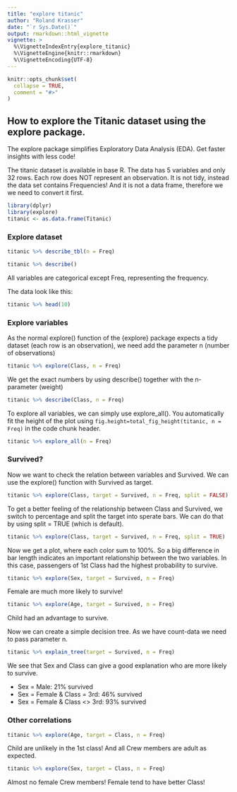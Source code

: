 ---
title: "explore titanic"
author: "Roland Krasser"
date: "`r Sys.Date()`"
output: rmarkdown::html_vignette
vignette: >
  %\VignetteIndexEntry{explore_titanic}
  %\VignetteEngine{knitr::rmarkdown}
  %\VignetteEncoding{UTF-8}
---

```{r setup, include = FALSE}
knitr::opts_chunk$set(
  collapse = TRUE,
  comment = "#>"
)
```

## How to explore the Titanic dataset using the explore package.

The explore package simplifies Exploratory Data Analysis (EDA). Get faster insights with less code!

The titanic dataset is available in base R. The data has 5 variables and only 32 rows. Each row does NOT represent an observation. It is not tidy, instead the data set contains Frequencies! And it is not a data frame, therefore we we need to convert it first.

```{r message=FALSE, warning=FALSE}
library(dplyr)
library(explore)
titanic <- as.data.frame(Titanic)
```

### Explore dataset

```{r}
titanic %>% describe_tbl(n = Freq)
```

```{r message=FALSE, warning=FALSE}
titanic %>% describe()
```

All variables are categorical except Freq, representing the frequency.

The data look like this:

```{r message=FALSE, warning=FALSE}
titanic %>% head(10)
```

### Explore variables

As the normal explore() function of the {explore} package expects a tidy dataset (each row is an observation), we need add the parameter n (number of observations)

```{r message=FALSE, warning=FALSE, fig.height= 2.5, fig.width=4}
titanic %>% explore(Class, n = Freq)
```

We get the exact numbers by using describe() together with the n-parameter (weight)

```{r message=FALSE, warning=FALSE}
titanic %>% describe(Class, n = Freq)
```

To explore all variables, we can simply use explore_all(). You automatically fit the height of the plot using `fig.height=total_fig_height(titanic, n = Freq)` in the code chunk header.

```{r message=FALSE, warning=FALSE, fig.width=6, fig.height=total_fig_height(titanic, n = Freq)}
titanic %>% explore_all(n = Freq)
```

### Survived?

Now we want to check the relation between variables and Survived. We can use the explore() function with Survived as target.

```{r message=FALSE, warning=FALSE, fig.height= 2.5, fig.width=4}
titanic %>% explore(Class, target = Survived, n = Freq, split = FALSE)
```

To get a better feeling of the relationship between Class and Survived, we switch to percentage and split the target into sperate bars. We can do that by using split = TRUE (which is default).

```{r message=FALSE, warning=FALSE, fig.height= 2.5, fig.width=4}
titanic %>% explore(Class, target = Survived, n = Freq, split = TRUE)
```

Now we get a plot, where each color sum to 100%. So a big difference in bar length indicates an important relationship between the two variables. In this case, passengers of 1st Class had the highest probability to survive.

```{r message=FALSE, warning=FALSE, fig.height= 2.5, fig.width=4}
titanic %>% explore(Sex, target = Survived, n = Freq)
```

Female are much more likely to survive!

```{r message=FALSE, warning=FALSE, fig.height= 2.5, fig.width=4}
titanic %>% explore(Age, target = Survived, n = Freq)
```

Child had an advantage to survive.

Now we can create a simple decision tree. As we have count-data we need to pass parameter n.

```{r}
titanic %>% explain_tree(target = Survived, n = Freq)
```

We see that Sex and Class can give a good explanation who are more likely to survive.

* Sex = Male: 21% survived
* Sex = Female & Class = 3rd: 46% survived
* Sex = Female & Class <> 3rd: 93% survived

### Other correlations

```{r message=FALSE, warning=FALSE, fig.height= 2.5, fig.width=4}
titanic %>% explore(Age, target = Class, n = Freq)
```

Child are unlikely in the 1st class! And all Crew members are adult as expected.

```{r message=FALSE, warning=FALSE, fig.height= 2.5, fig.width=4}
titanic %>% explore(Sex, target = Class, n = Freq)
```

Almost no female Crew members! Female tend to have better Class!
